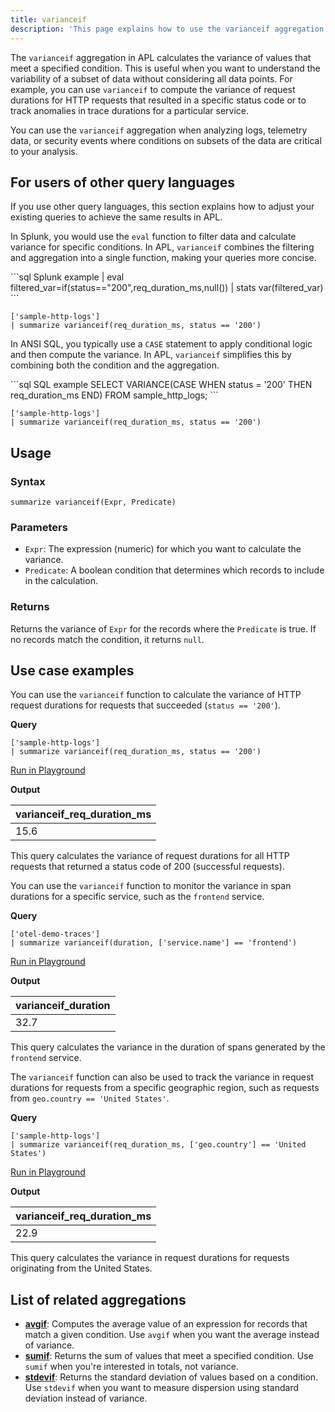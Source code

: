 ```yaml
---
title: varianceif
description: 'This page explains how to use the varianceif aggregation function in APL.'
---
```


The `varianceif` aggregation in APL calculates the variance of values that meet a specified condition. This is useful when you want to understand the variability of a subset of data without considering all data points. For example, you can use `varianceif` to compute the variance of request durations for HTTP requests that resulted in a specific status code or to track anomalies in trace durations for a particular service.

You can use the `varianceif` aggregation when analyzing logs, telemetry data, or security events where conditions on subsets of the data are critical to your analysis.

## For users of other query languages

If you use other query languages, this section explains how to adjust your existing queries to achieve the same results in APL.

<AccordionGroup>
<Accordion title="Splunk SPL users">

In Splunk, you would use the `eval` function to filter data and calculate variance for specific conditions. In APL, `varianceif` combines the filtering and aggregation into a single function, making your queries more concise.

<CodeGroup>
```sql Splunk example
| eval filtered_var=if(status=="200",req_duration_ms,null())
| stats var(filtered_var)
```

```kusto APL equivalent
['sample-http-logs']
| summarize varianceif(req_duration_ms, status == '200')
```
</CodeGroup>

</Accordion>
<Accordion title="ANSI SQL users">

In ANSI SQL, you typically use a `CASE` statement to apply conditional logic and then compute the variance. In APL, `varianceif` simplifies this by combining both the condition and the aggregation.

<CodeGroup>
```sql SQL example
SELECT VARIANCE(CASE WHEN status = '200' THEN req_duration_ms END) 
FROM sample_http_logs;
```

```kusto APL equivalent
['sample-http-logs']
| summarize varianceif(req_duration_ms, status == '200')
```
</CodeGroup>

</Accordion>
</AccordionGroup>

## Usage

### Syntax

```kusto
summarize varianceif(Expr, Predicate)
```

### Parameters

- `Expr`: The expression (numeric) for which you want to calculate the variance.
- `Predicate`: A boolean condition that determines which records to include in the calculation.

### Returns

Returns the variance of `Expr` for the records where the `Predicate` is true. If no records match the condition, it returns `null`.

## Use case examples

<Tabs>
<Tab title="Log analysis">

You can use the `varianceif` function to calculate the variance of HTTP request durations for requests that succeeded (`status == '200'`).

**Query**

```kusto
['sample-http-logs']
| summarize varianceif(req_duration_ms, status == '200')
```

[Run in Playground](https://play.axiom.co/axiom-play-qf1k/explorer?initForm=%7B%22apl%22%3A%22%5B'sample-http-logs'%5D%20%7C%20summarize%20varianceif%28req_duration_ms%2C%20status%20%3D%3D%20'200'%29%22%7D)

**Output**

| varianceif_req_duration_ms |
|----------------------------|
| 15.6                       |

This query calculates the variance of request durations for all HTTP requests that returned a status code of 200 (successful requests).

</Tab>
<Tab title="OpenTelemetry traces">

You can use the `varianceif` function to monitor the variance in span durations for a specific service, such as the `frontend` service.

**Query**

```kusto
['otel-demo-traces']
| summarize varianceif(duration, ['service.name'] == 'frontend')
```

[Run in Playground](https://play.axiom.co/axiom-play-qf1k/explorer?initForm=%7B%22apl%22%3A%22%5B'otel-demo-traces'%5D%20%7C%20summarize%20varianceif%28duration%2C%20%5B'service.name'%5D%20%3D%3D%20'frontend'%29%22%7D)

**Output**

| varianceif_duration |
|---------------------|
| 32.7                |

This query calculates the variance in the duration of spans generated by the `frontend` service.

</Tab>
<Tab title="Security logs">

The `varianceif` function can also be used to track the variance in request durations for requests from a specific geographic region, such as requests from `geo.country == 'United States'`.

**Query**

```kusto
['sample-http-logs']
| summarize varianceif(req_duration_ms, ['geo.country'] == 'United States')
```

[Run in Playground](https://play.axiom.co/axiom-play-qf1k/explorer?initForm=%7B%22apl%22%3A%22%5B'sample-http-logs'%5D%20%7C%20summarize%20varianceif%28req_duration_ms%2C%20%5B'geo.country'%5D%20%3D%3D%20'United%20States'%29%22%7D)

**Output**

| varianceif_req_duration_ms |
|----------------------------|
| 22.9                       |

This query calculates the variance in request durations for requests originating from the United States.

</Tab>
</Tabs>

## List of related aggregations

- [**avgif**](/apl/aggregation-function/avgif): Computes the average value of an expression for records that match a given condition. Use `avgif` when you want the average instead of variance.
- [**sumif**](/apl/aggregation-function/sumif): Returns the sum of values that meet a specified condition. Use `sumif` when you're interested in totals, not variance.
- [**stdevif**](/apl/aggregation-function/stdevif): Returns the standard deviation of values based on a condition. Use `stdevif` when you want to measure dispersion using standard deviation instead of variance.
